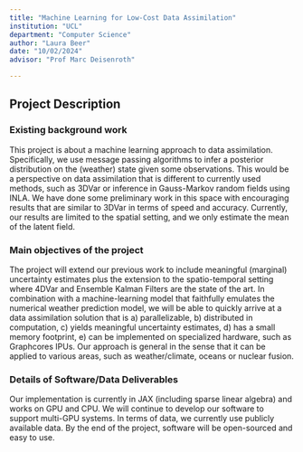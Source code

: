 ```yaml
---
title: "Machine Learning for Low-Cost Data Assimilation"
institution: "UCL"
department: "Computer Science"
author: "Laura Beer"
date: "10/02/2024"
advisor: "Prof Marc Deisenroth"

---
```

## Project Description

### Existing background work

This project is about a machine learning approach to data assimilation. Specifically, we use message passing algorithms to infer a posterior distribution on the (weather) state given some observations. This would be a perspective on data assimilation that is different to currently used methods, such as 3DVar or inference in Gauss-Markov random fields using INLA. We have done some preliminary work in this space with encouraging results that are similar to 3DVar in terms of speed and accuracy. Currently, our results are limited to the spatial setting, and we only estimate the mean of the latent field.

### Main objectives of the project

The project will extend our previous work to include meaningful (marginal) uncertainty estimates plus the extension to the spatio-temporal setting where 4DVar and Ensemble Kalman Filters are the state of the art. In combination with a machine-learning model that faithfully emulates the numerical weather prediction model, we will be able to quickly arrive at a data assimilation solution that is a) parallelizable, b) distributed in computation, c) yields meaningful uncertainty estimates, d) has a small memory footprint, e) can be implemented on specialized hardware, such as Graphcores IPUs. Our approach is general in the sense that it can be applied to various areas, such as weather/climate, oceans or nuclear fusion.

### Details of Software/Data Deliverables


Our implementation is currently in JAX (including sparse linear algebra) and works on GPU and CPU. We will continue to develop our software to support multi-GPU systems. In terms of data, we currently use publicly available data. By the end of the project, software will be open-sourced and easy to use. 
